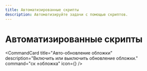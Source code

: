 ```yaml
---
title: Автоматизированные скрипты
description: Автоматизируйте задачи с помощью скриптов.
---
```



# Автоматизированные скрипты <Zap className="inline-block h-5 w-5 text-indigo-300" />

<CommandCard
  title="Авто-обновление обложки"
  description="Включить или выключить обновление обложки."
  command="ск ±обложка"
  icon={<Zap className="h-5 w-5 text-indigo-300" />}
/>

<br />

<CommandCard
  title="Авто-ферма ирис-коинов"
  description="Автоматический сбор коинов каждые 4 часа."
  command="ск ±фарм"
/>

